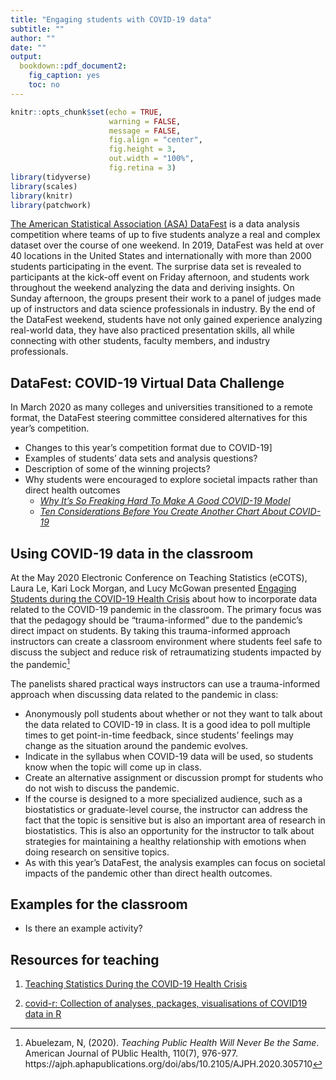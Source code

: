 ```yaml
---
title: "Engaging students with COVID-19 data"
subtitle: ""
author: ""
date: ""
output: 
  bookdown::pdf_document2: 
    fig_caption: yes
    toc: no
---
```


<style>
blockquote{
  font-size: 16px;
}
</style>

```r
knitr::opts_chunk$set(echo = TRUE, 
                      warning = FALSE, 
                      message = FALSE,
                      fig.align = "center",
                      fig.height = 3,
                      out.width = "100%",
                      fig.retina = 3)
library(tidyverse)
library(scales)
library(knitr)
library(patchwork)
```

[The American Statistical Association (ASA) DataFest](https://ww2.amstat.org/education/datafest/) is a data analysis competition where teams of up to five students analyze a real and complex dataset over the course of one weekend. In 2019, DataFest was held at over 40 locations in the United States and internationally with more than 2000 students participating in the event. The surprise data set is revealed to participants at the kick-off event on Friday afternoon, and students work throughout the weekend analyzing the data and deriving insights. On Sunday afternoon, the groups present their work to a panel of judges made up of instructors and data science professionals in industry. By the end of the DataFest weekend,  students have not only gained experience analyzing real-world data, they have also practiced presentation skills, all while connecting with other students, faculty members, and industry professionals.

## DataFest: COVID-19 Virtual Data Challenge {-}


In March 2020 as many colleges and universities transitioned to a remote format, the DataFest steering committee considered alternatives for this year's competition. 


- Changes to this year's competition format due to COVID-19]
- Examples of students' data sets and analysis questions? 
- Description of some of the winning projects? 
- Why students were encouraged to explore societal impacts rather than direct health outcomes
  - [*Why It’s So Freaking Hard To Make A Good COVID-19 Model*](https://fivethirtyeight.com/features/why-its-so-freaking-hard-to-make-a-good-covid-19-model/)
  - [*Ten Considerations Before You Create Another Chart About COVID-19*](https://medium.com/nightingale/ten-considerations-before-you-create-another-chart-about-covid-19-27d3bd691be8)

## Using COVID-19 data in the classroom {-} 

At the May 2020 Electronic Conference on Teaching Statistics (eCOTS), Laura Le, Kari Lock Morgan, and Lucy McGowan presented [Engaging Students during the COVID-19 Health Crisis](https://www.causeweb.org/cause/ecots/ecots20/panels/2) about how to incorporate data related to the COVID-19 pandemic in the classroom. The primary focus was that the pedagogy should be "trauma-informed" due to the pandemic's direct impact on students. By taking this trauma-informed approach instructors can create a classroom environment where students feel safe to discuss the subject and reduce risk of retraumatizing students impacted by the pandemic^[Abuelezam, N, (2020). *Teaching Public Health Will Never Be the Same*. American Journal of PUblic Health, 110(7), 976-977. https://ajph.aphapublications.org/doi/abs/10.2105/AJPH.2020.305710]

The panelists shared practical ways instructors can use a trauma-informed approach when discussing data related to the pandemic in class:

  - Anonymously poll students about whether or not they want to talk about the data related to COVID-19 in class. It is a good idea to poll multiple times to get point-in-time feedback, since students' feelings may change as the situation around the pandemic evolves.
  - Indicate in the syllabus when COVID-19 data will be used, so students know when the topic will come up in class.
  - Create an alternative assignment or discussion prompt for students who do not wish to discuss the pandemic.
  - If the course is designed to a more specialized audience, such as a biostatistics or graduate-level course, the instructor can address the fact that the topic is sensitive but is also an important area of research in biostatistics. This is also an opportunity for the instructor to talk about strategies for maintaining a healthy relationship with emotions when doing research on sensitive topics.
  - As with this year's DataFest, the analysis examples can focus on societal impacts of the pandemic other than direct health outcomes.

## Examples for the classroom {-}

- Is there an example activity? 
  
## Resources for teaching {-}

1. [Teaching Statistics During the COVID-19 Health Crisis](https://coronavirus-teaching-resources.netlify.app/)

2. [covid-r: Collection of analyses, packages, visualisations of COVID19 data in R](https://github.com/mine-cetinkaya-rundel/covid19-r)
